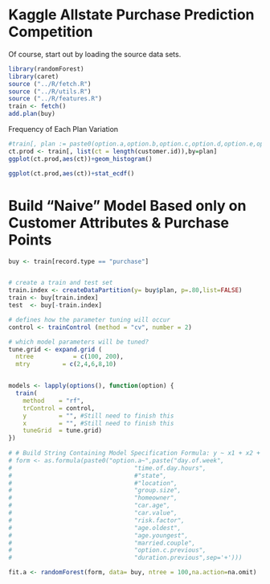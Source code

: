 Kaggle Allstate Purchase Prediction Competition
========================================================

Of course, start out by loading the source data sets.

```r
library(randomForest)
library(caret)
source ("../R/fetch.R")
source ("../R/utils.R")
source ("../R/features.R")
train <- fetch()
add.plan(buy)
```


Frequency of Each Plan Variation

``` r

#train[, plan := paste0(option.a,option.b,option.c,option.d,option.e,option.f,option.g)]
ct.prod <- train[, list(ct = length(customer.id)),by=plan]
ggplot(ct.prod,aes(ct))+geom_histogram()

ggplot(ct.prod,aes(ct))+stat_ecdf()


```

Build "Naive" Model Based only on Customer Attributes & Purchase Points
========================================================================

```r
buy <- train[record.type == "purchase"]


# create a train and test set
train.index <- createDataPartition(y= buy$plan, p=.80,list=FALSE)
train <- buy[train.index]
test  <- buy[-train.index]

# defines how the parameter tuning will occur
control <- trainControl (method = "cv", number = 2)

# which model parameters will be tuned?
tune.grid <- expand.grid (
  ntree           = c(100, 200), 
  mtry         = c(2,4,6,8,10)


models <- lapply(options(), function(option) {
  train(
    method    = "rf",
    trControl = control,
    y         = "", #Still need to finish this
    x         = "", #Still need to finish this
    tuneGrid  = tune.grid)
})
  
# # Build String Containing Model Specification Formula: y ~ x1 + x2 + ...
# form <- as.formula(paste0("option.a~",paste("day.of.week",
#                                  "time.of.day.hours",
#                                  #"state",
#                                  #"location",
#                                  "group.size",
#                                  "homeowner",
#                                  "car.age",
#                                  "car.value",
#                                  "risk.factor",
#                                  "age.oldest",
#                                  "age.youngest",
#                                  "married.couple",
#                                  "option.c.previous",
#                                  "duration.previous",sep='+')))

fit.a <- randomForest(form, data= buy, ntree = 100,na.action=na.omit)


```


